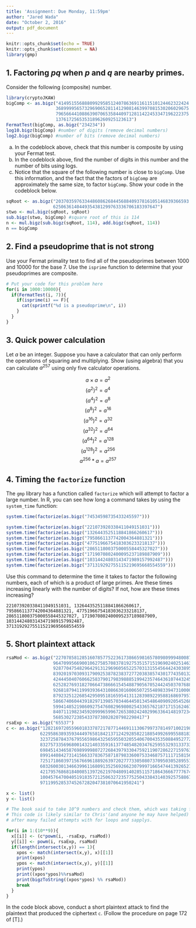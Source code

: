 ```yaml
---
title: 'Assignment: Due Monday, 11:59pm'
author: "Jared Wada"
date: "October 2, 2016"
output: pdf_document
---
```


```r
knitr::opts_chunk$set(echo = TRUE)
knitr::opts_chunk$set(comment = NA)
library(gmp)
```

## 1. Factoring $pq$ when $p$ and $q$ are nearby primes.

Consider the following (composite) number.

```r
library(cryptoJKAW)
bigComp <- as.bigz("41495155688809929585124078636911611510124462322424
                   368999956573296906528114129081463997081530206029675
                   796566441088639070653584409712811422453347196222375
                   13761725653531896260925123613")
FermatTest(bigComp, as.bigz("234234"))
log10.bigz(bigComp) #number of digits (remove decimal numbers)
log2.bigz(bigComp) #number of bits (remove decimal numbers)
```

a. In the codeblock above, check that this number is composite by using your Fermat test.
b. In the codeblock above, find the number of digits in this number and the number of bits using logs.
c. Notice that the square of the following number is close to `bigComp`.  Use this information, and the fact that the factors of `bigComp` are approximately the same size, to factor `bigComp`. Show your code in the codeblock below.
   
```r
sqRoot <- as.bigz("203703597633448608626844568840937816105146839366593
                  6250636140449354381299763336706183397647")
stwo <- mul.bigz(sqRoot, sqRoot)
sub.bigz(stwo, bigComp) #square root of this is 114
n <- mul.bigz(sub.bigz(sqRoot, 114), add.bigz(sqRoot, 114))
n == bigComp
```

## 2. Find a pseudoprime that is not strong

Use your Fermat primality test to find all of the pseudoprimes between 1000 and 10000 for the base 7. Use the `isprime` function to determine that your pseudoprimes are composite.

```r
# Put your code for this problem here
for(i in 1000:10000){
  if(FermatTest(i, 7)){
    if(isprime(i) == F){
      cat(sprintf("%d is a pseudoprime\n", i))
    }
  }
}
```


## 3. Quick power calculation

Let $a$ be an integer. Suppose you have a calculator that can only perform the operations of squaring and multiplying. Show (using algebra) that you can calculate $a^{257}$ using only five calculator operations.

$$ a\times a = a^2$$
$$ (a^2)^2 = a^4$$
$$ (a^4)^2 = a^8$$
$$ (a^8)^2 = a^{16}$$
$$ (a^{16})^2 = a^{32}$$
$$ (a^{32})^2 = a^{64}$$
$$ (a^{64})^2 = a^{128}$$
$$ (a^{128})^2 = a^{256}$$
$$ a^{256} * a = a^{257}$$

## 4. Timing the `factorize` function

The `gmp` library has a function called `factorize` which will attempt to factor a large number. In R, you can see how long a command takes by using the `system_time` function:

```r
system.time(factorize(as.bigz("74534598735433245597")))

system.time(factorize(as.bigz("221073920338411049151031")))
system.time(factorize(as.bigz("1326443525118841866260617")))
system.time(factorize(as.bigz("7958661137742004364881321")))
system.time(factorize(as.bigz("47751966754183036233218137")))
system.time(factorize(as.bigz("286511800375000558445327027")))
system.time(factorize(as.bigz("1719070802400095237189887909")))
system.time(factorize(as.bigz("10314424803143471989157992487")))
system.time(factorize(as.bigz("371319292755115219695668554559")))
```

Use this command to determine the time it takes to factor the following numbers, each of which is a product of large primes. Are these times increasing linearly with the number of digits? If not, how are these times increasing?

```
221073920338411049151031, 1326443525118841866260617, 
7958661137742004364881321, 47751966754183036233218137, 
286511800375000558445327027, 1719070802400095237189887909,
10314424803143471989157992487,
371319292755115219695668554559
```

\begin{center} No, it doesn't seem to be increasing linearly according to the number of digits. \n
I can't find a reasonable relationship between the numbers. It seemed to grow slightly, or shrink slighty, and then at the end grew exponentially\end{center}

## 5. Short plaintext attack

```r
rsaMod <- as.bigz("2270785812851607857752236173866598165780980999480087
                  96470995669001062758570837819275351571519690240251463
                  92877047548296429131296960565225703131554564424303895
                  83920197030931790925387823837277203838574301774350132
                  42444504076066258379017983988851994235746436107443245
                  62528276931827066473866615454887905670524424503707688
                  92681879411999393643108663016006507255489833947310000
                  87923251226854295095181659541311283989229588168697957
                  58667406044391829713985703446445013454864090920545268
                  59941485219860927547608296980025433657621871715162467
                  84071119823459209996599672653802424029963364148197234
                  56853027238543378738028207982298417")
rsaExp <- as.bigz("65537")
c <- as.bigz("128216972055960183378721787714469111306799737814971002198
             6229586389359344497658184213712429285822188549926995588183
             3237258784376795565986432565955032055406700435350884952772
             8327573356968001432140335916137748548203476259553293133733
             6984514346587698999980727268439793304759211907286227159763
             8991440842731415663378367587187983360075334687571117158156
             7251718603971567669618892639720277733050807370950305289557
             6032600301346639961168091352569266230799971665474413926527
             4217957686818400851397262197048091402851157186436667777674
             1004576470040519183572125063272357752504338431403925758867
             97119952853745267282047381070641950241")

x <- list()
y <- list()

# The book said to take 10^9 numbers and check them, which was taking forever to compile. 
# This code is likely similar to Chris'(and anyone he may have helped) as he pointed me towards the intersect method
# after many failed attempts with for loops and sapplys.

for(i in 1:(10**9)){
  x[[i]] <- (c*powm(i, -rsaExp, rsaMod))
  y[[i]] <- powm(i, rsaExp, rsaMod)
  if(length(intersect(x,y)) == 1){
    xpos <- match(intersect(x,y), x)[[1]]
    print(xpos)
    ypos <- match(intersect(x,y), y)[[1]]
    print(ypos)
    print((xpos*ypos)%%rsaMod)
    print(bigzToString((xpos*ypos) %% rsaMod))
    break
  }
}


```

In the code block above, conduct a short plaintext attack to find the plaintext that produced the ciphertext `c`. (Follow the procedure on page 172 of [T].)



